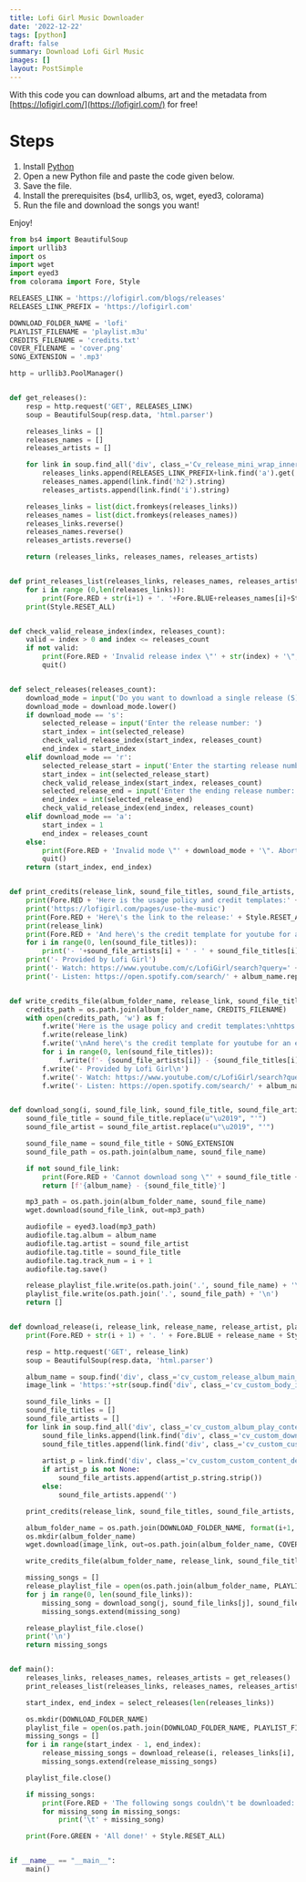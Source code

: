 ---
title: Lofi Girl Music Downloader
date: '2022-12-22'
tags: [python]
draft: false
summary: Download Lofi Girl Music
images: []
layout: PostSimple
---

With this code you can download albums, art and the metadata from [https://lofigirl.com/](https://lofigirl.com/) for free!

# Steps

1. Install [Python](https://www.python.org/downloads/)
2. Open a new Python file and paste the code given below.
3. Save the file.
4. Install the prerequisites (bs4, urllib3, os, wget, eyed3, colorama)
5. Run the file and download the songs you want!

<stong>Enjoy!</strong>

```py showLineNumbers
from bs4 import BeautifulSoup
import urllib3
import os
import wget
import eyed3
from colorama import Fore, Style

RELEASES_LINK = 'https://lofigirl.com/blogs/releases'
RELEASES_LINK_PREFIX = 'https://lofigirl.com'

DOWNLOAD_FOLDER_NAME = 'lofi'
PLAYLIST_FILENAME = 'playlist.m3u'
CREDITS_FILENAME = 'credits.txt'
COVER_FILENAME = 'cover.png'
SONG_EXTENSION = '.mp3'

http = urllib3.PoolManager()


def get_releases():
    resp = http.request('GET', RELEASES_LINK)
    soup = BeautifulSoup(resp.data, 'html.parser')

    releases_links = []
    releases_names = []
    releases_artists = []

    for link in soup.find_all('div', class_='Cv_release_mini_wrap_inner'):
        releases_links.append(RELEASES_LINK_PREFIX+link.find('a').get('href'))
        releases_names.append(link.find('h2').string)
        releases_artists.append(link.find('i').string)

    releases_links = list(dict.fromkeys(releases_links))
    releases_names = list(dict.fromkeys(releases_names))
    releases_links.reverse()
    releases_names.reverse()
    releases_artists.reverse()

    return (releases_links, releases_names, releases_artists)


def print_releases_list(releases_links, releases_names, releases_artists):
    for i in range (0,len(releases_links)):
        print(Fore.RED + str(i+1) + '. '+Fore.BLUE+releases_names[i]+Style.RESET_ALL+' by '+Fore.GREEN+releases_artists[i])
    print(Style.RESET_ALL)


def check_valid_release_index(index, releases_count):
    valid = index > 0 and index <= releases_count
    if not valid:
        print(Fore.RED + 'Invalid release index \"' + str(index) + '\", must be between 1 and ' + str(releases_count) + '. Aborting.' + Style.RESET_ALL)
        quit()


def select_releases(releases_count):
    download_mode = input('Do you want to download a single release (S), a range (R) or all (A)? ')
    download_mode = download_mode.lower()
    if download_mode == 's':
        selected_release = input('Enter the release number: ')
        start_index = int(selected_release)
        check_valid_release_index(start_index, releases_count)
        end_index = start_index
    elif download_mode == 'r':
        selected_release_start = input('Enter the starting release number: ')
        start_index = int(selected_release_start)
        check_valid_release_index(start_index, releases_count)
        selected_release_end = input('Enter the ending release number: ')
        end_index = int(selected_release_end)
        check_valid_release_index(end_index, releases_count)
    elif download_mode == 'a':
        start_index = 1
        end_index = releases_count
    else:
        print(Fore.RED + 'Invalid mode \"' + download_mode + '\". Aborting.' + Style.RESET_ALL)
        quit()
    return (start_index, end_index)


def print_credits(release_link, sound_file_titles, sound_file_artists, album_name):
    print(Fore.RED + 'Here is the usage policy and credit templates:' + Style.RESET_ALL)
    print('https://lofigirl.com/pages/use-the-music')
    print(Fore.RED + 'Here\'s the link to the release:' + Style.RESET_ALL)
    print(release_link)
    print(Fore.RED + 'And here\'s the credit template for youtube for an entire album. Note that watch and listen links only show search queries on their respective platforms:' + Style.RESET_ALL)
    for i in range(0, len(sound_file_titles)):
        print('- '+sound_file_artists[i] + ' - ' + sound_file_titles[i])
    print('- Provided by Lofi Girl')
    print('- Watch: https://www.youtube.com/c/LofiGirl/search?query=' + album_name.replace(' ',''))
    print('- Listen: https://open.spotify.com/search/' + album_name.replace(' ',''))


def write_credits_file(album_folder_name, release_link, sound_file_titles, sound_file_artists, album_name):
    credits_path = os.path.join(album_folder_name, CREDITS_FILENAME)
    with open(credits_path, 'w') as f:
        f.write('Here is the usage policy and credit templates:\nhttps://lofigirl.com/pages/use-the-music\nHere\'s the link to the release:\n')
        f.write(release_link)
        f.write('\nAnd here\'s the credit template for youtube for an entire album. Note that watch and listen links only show search queries on their respective platforms:\n')
        for i in range(0, len(sound_file_titles)):
            f.write(f'- {sound_file_artists[i]} - {sound_file_titles[i]}\n')
        f.write('- Provided by Lofi Girl\n')
        f.write('- Watch: https://www.youtube.com/c/LofiGirl/search?query=' + album_name.replace(' ','')+'\n')
        f.write('- Listen: https://open.spotify.com/search/' + album_name.replace(' ',''))


def download_song(i, sound_file_link, sound_file_title, sound_file_artist, album_name, album_folder_name, release_playlist_file, playlist_file):
    sound_file_title = sound_file_title.replace(u"\u2019", "'")
    sound_file_artist = sound_file_artist.replace(u"\u2019", "'")

    sound_file_name = sound_file_title + SONG_EXTENSION
    sound_file_path = os.path.join(album_name, sound_file_name)

    if not sound_file_link:
        print(Fore.RED + 'Cannot download song \"' + sound_file_title + '\" due to missing sound file link. Skipping.' + Style.RESET_ALL)
        return [f'{album_name} - {sound_file_title}']

    mp3_path = os.path.join(album_folder_name, sound_file_name)
    wget.download(sound_file_link, out=mp3_path)

    audiofile = eyed3.load(mp3_path)
    audiofile.tag.album = album_name
    audiofile.tag.artist = sound_file_artist
    audiofile.tag.title = sound_file_title
    audiofile.tag.track_num = i + 1
    audiofile.tag.save()

    release_playlist_file.write(os.path.join('.', sound_file_name) + '\n')
    playlist_file.write(os.path.join('.', sound_file_path) + '\n')
    return []


def download_release(i, release_link, release_name, release_artist, playlist_file):
    print(Fore.RED + str(i + 1) + '. ' + Fore.BLUE + release_name + Style.RESET_ALL + ' by ' + Fore.GREEN + release_artist + Style.RESET_ALL)

    resp = http.request('GET', release_link)
    soup = BeautifulSoup(resp.data, 'html.parser')

    album_name = soup.find('div', class_='cv_custom_release_album_main_heading').h2.string
    image_link = 'https:'+str(soup.find('div', class_='cv_custom_body_image_contents_album_part').a.get('href'))

    sound_file_links = []
    sound_file_titles = []
    sound_file_artists = []
    for link in soup.find_all('div', class_='cv_custom_album_play_contents_inner_part'):
        sound_file_links.append(link.find('div', class_='cv_custom_download_icon_part').get('data-audio-src'))
        sound_file_titles.append(link.find('div', class_='cv_custom_custom_content_description').h4.string.strip()[3:])
        
        artist_p = link.find('div', class_='cv_custom_custom_content_description').p
        if artist_p is not None:
            sound_file_artists.append(artist_p.string.strip())
        else:
            sound_file_artists.append('')

    print_credits(release_link, sound_file_titles, sound_file_artists, album_name)

    album_folder_name = os.path.join(DOWNLOAD_FOLDER_NAME, format(i+1, '03') + '. ' + album_name)
    os.mkdir(album_folder_name)
    wget.download(image_link, out=os.path.join(album_folder_name, COVER_FILENAME))

    write_credits_file(album_folder_name, release_link, sound_file_titles, sound_file_artists, album_name)

    missing_songs = []
    release_playlist_file = open(os.path.join(album_folder_name, PLAYLIST_FILENAME),'w')
    for j in range(0, len(sound_file_links)):
        missing_song = download_song(j, sound_file_links[j], sound_file_titles[j], sound_file_artists[j], album_name, album_folder_name, release_playlist_file, playlist_file)
        missing_songs.extend(missing_song)

    release_playlist_file.close()
    print('\n')
    return missing_songs


def main():
    releases_links, releases_names, releases_artists = get_releases()
    print_releases_list(releases_links, releases_names, releases_artists)

    start_index, end_index = select_releases(len(releases_links))

    os.mkdir(DOWNLOAD_FOLDER_NAME)
    playlist_file = open(os.path.join(DOWNLOAD_FOLDER_NAME, PLAYLIST_FILENAME),'w')
    missing_songs = []
    for i in range(start_index - 1, end_index):
        release_missing_songs = download_release(i, releases_links[i], releases_names[i], releases_artists[i], playlist_file)
        missing_songs.extend(release_missing_songs)

    playlist_file.close()

    if missing_songs:
        print(Fore.RED + 'The following songs couldn\'t be downloaded:' + Style.RESET_ALL)
        for missing_song in missing_songs:
            print('\t' + missing_song)

    print(Fore.GREEN + 'All done!' + Style.RESET_ALL)


if __name__ == "__main__":
    main()
```